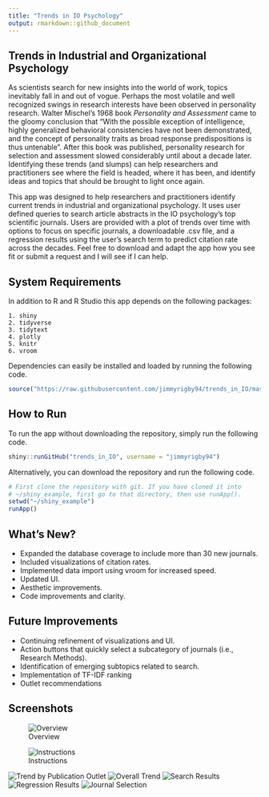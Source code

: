 ```yaml
---
title: "Trends in IO Psychology"
output: rmarkdown::github_document
---
```



## Trends in Industrial and Organizational Psychology
As scientists search for new insights into the world of work, topics inevitably fall in and out of vogue. Perhaps the most volatile and well recognized swings in research interests have been observed in personality research. Walter Mischel's 1968 book *Personality and Assessment* came to the gloomy conclusion that "With the possible exception of intelligence, highly generalized behavioral consistencies have not been demonstrated, and the concept of personality traits as broad response predispositions is thus untenable". After this book was published, personality research for selection and assessment slowed considerably until about a decade later. Identifying these trends (and slumps) can help researchers and practitioners see where the field is headed, where it has been, and identify ideas and topics that should be brought to light once again. 

This app was designed to help researchers and practitioners identify current trends in industrial and organizational psychology. It uses user defined queries to search article abstracts in the IO psychology's top scientific journals. Users are provided with a plot of trends over time with options to focus on specific journals, a downloadable .csv file, and a regression results using the user's search term to predict citation rate across the decades. Feel free to download and adapt the app how you see fit or submit a request and I will see if I can help. 

## System Requirements
In addition to R and R Studio this app depends on the following packages:

    1. shiny
    2. tidyverse
    3. tidytext
    4. plotly
    5. knitr
    6. vroom
    
Dependencies can easily be installed and loaded by running the following code. 

```r
source("https://raw.githubusercontent.com/jimmyrigby94/trends_in_IO/master/install_dependencies.R")
```

## How to Run
To run the app without downloading the repository, simply run the following code.

```r
shiny::runGitHub("trends_in_IO", username = "jimmyrigby94")
```

Alternatively, you can download the repository and run the following code.

```r
# First clone the repository with git. If you have cloned it into
# ~/shiny_example, first go to that directory, then use runApp().
setwd("~/shiny_example")
runApp()
```

## What's New?
- Expanded the database coverage to include more than 30 new journals.
- Included visualizations of citation rates.
- Implemented data import using vroom for increased speed.
- Updated UI.
- Aesthetic improvements.
- Code improvements and clarity.

## Future Improvements
- Continuing refinement of visualizations and UI.
- Action buttons that quickly select a subcategory of journals (i.e., Research Methods).
- Identification of emerging subtopics related to search.
- Implementation of TF-IDF ranking
- Outlet recommendations

## Screenshots

![Overview](supl/Overview.png)

![Instructions](supl/Instructions.png)

![Trend by Publication Outlet](supl/journal trends.png)
![Overall Trend](supl/general trends.png)
![Search Results](supl/dataset.png)
![Regression Results](supl/poisson regression.png)
![Journal Selection](supl/journal selection.png)


